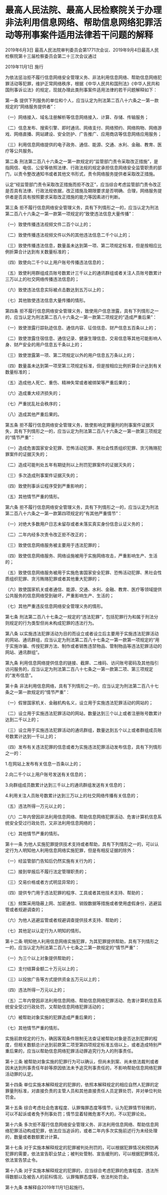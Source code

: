 # 最高人民法院、最高人民检察院关于办理非法利用信息网络、帮助信息网络犯罪活动等刑事案件适用法律若干问题的解释

2019年6月3日 最高人民法院审判委员会第1771次会议、2019年9月4日最高人民检察院第十三届检察委员会第二十三次会议通过

2019年11月1日 施行

  

为依法惩治拒不履行信息网络安全管理义务、非法利用信息网络、帮助信息网络犯罪活动等犯罪，维护正常网络秩序，根据《中华人民共和国刑法》《中华人民共和国刑事诉讼法》的规定，现就办理此类刑事案件适用法律的若干问题解释如下：

第一条 提供下列服务的单位和个人，应当认定为刑法第二百八十六条之一第一款规定的“网络服务提供者”：

（一）网络接入、域名注册解析等信息网络接入、计算、存储、传输服务；

（二）信息发布、搜索引擎、即时通讯、网络支付、网络预约、网络购物、网络游戏、网络直播、网站建设、安全防护、广告推广、应用商店等信息网络应用服务；

（三）利用信息网络提供的电子政务、通信、能源、交通、水利、金融、教育、医疗等公共服务。

第二条 刑法第二百八十六条之一第一款规定的“监管部门责令采取改正措施”，是指网信、电信、公安等依照法律、行政法规的规定承担信息网络安全监管职责的部门，以责令整改通知书或者其他文书形式，责令网络服务提供者采取改正措施。

认定“经监管部门责令采取改正措施而拒不改正”，应当综合考虑监管部门责令改正是否具有法律、行政法规依据，改正措施及期限要求是否明确、合理，网络服务提供者是否具有按照要求采取改正措施的能力等因素进行判断。

第三条 拒不履行信息网络安全管理义务，具有下列情形之一的，应当认定为刑法第二百八十六条之一第一款第一项规定的“致使违法信息大量传播”：

（一）致使传播违法视频文件二百个以上的；

（二）致使传播违法视频文件以外的其他违法信息二千个以上的；

（三）致使传播违法信息，数量虽未达到第一项、第二项规定标准，但是按相应比例折算合计达到有关数量标准的；

（四）致使向二千个以上用户账号传播违法信息的；

（五）致使利用群组成员账号数累计三千以上的通讯群组或者关注人员账号数累计三万以上的社交网络传播违法信息的；

（六）致使违法信息实际被点击数达到五万以上的；

（七）其他致使违法信息大量传播的情形。

第四条 拒不履行信息网络安全管理义务，致使用户信息泄露，具有下列情形之一的，应当认定为刑法第二百八十六条之一第一款第二项规定的“造成严重后果”：

（一）致使泄露行踪轨迹信息、通信内容、征信信息、财产信息五百条以上的；

（二）致使泄露住宿信息、通信记录、健康生理信息、交易信息等其他可能影响人身、财产安全的用户信息五千条以上的；

（三）致使泄露第一项、第二项规定以外的用户信息五万条以上的；

（四）数量虽未达到第一项至第三项规定标准，但是按相应比例折算合计达到有关数量标准的；

（五）造成他人死亡、重伤、精神失常或者被绑架等严重后果的；

（六）造成重大经济损失的；

（七）严重扰乱社会秩序的；

（八）造成其他严重后果的。

第五条 拒不履行信息网络安全管理义务，致使影响定罪量刑的刑事案件证据灭失，具有下列情形之一的，应当认定为刑法第二百八十六条之一第一款第三项规定的“情节严重”：

（一）造成危害国家安全犯罪、恐怖活动犯罪、黑社会性质组织犯罪、贪污贿赂犯罪案件的证据灭失的；

（二）造成可能判处五年有期徒刑以上刑罚犯罪案件的证据灭失的；

（三）多次造成刑事案件证据灭失的；

（四）致使刑事诉讼程序受到严重影响的；

（五）其他情节严重的情形。

第六条 拒不履行信息网络安全管理义务，具有下列情形之一的，应当认定为刑法第二百八十六条之一第一款第四项规定的“有其他严重情节”：

（一）对绝大多数用户日志未留存或者未落实真实身份信息认证义务的；

（二）二年内经多次责令改正拒不改正的；

（三）致使信息网络服务被主要用于违法犯罪的；

（四）致使信息网络服务、网络设施被用于实施网络攻击，严重影响生产、生活的；

（五）致使信息网络服务被用于实施危害国家安全犯罪、恐怖活动犯罪、黑社会性质组织犯罪、贪污贿赂犯罪或者其他重大犯罪的；

（六）致使国家机关或者通信、能源、交通、水利、金融、教育、医疗等领域提供公共服务的信息网络受到破坏，严重影响生产、生活的；

（七）其他严重违反信息网络安全管理义务的情形。

第七条 刑法第二百八十七条之一规定的“违法犯罪”，包括犯罪行为和属于刑法分则规定的行为类型但尚未构成犯罪的违法行为。

第八条 以实施违法犯罪活动为目的而设立或者设立后主要用于实施违法犯罪活动的网站、通讯群组，应当认定为刑法第二百八十七条之一第一款第一项规定的“用于实施诈骗、传授犯罪方法、制作或者销售违禁物品、管制物品等违法犯罪活动的网站、通讯群组”。

第九条 利用信息网络提供信息的链接、截屏、二维码、访问账号密码及其他指引访问服务的，应当认定为刑法第二百八十七条之一第一款第二项、第三项规定的“发布信息”。

第十条 非法利用信息网络，具有下列情形之一的，应当认定为刑法第二百八十七条之一第一款规定的“情节严重”：

（一）假冒国家机关、金融机构名义，设立用于实施违法犯罪活动的网站的；

（二）设立用于实施违法犯罪活动的网站，数量达到三个以上或者注册账号数累计达到二千以上的；

（三）设立用于实施违法犯罪活动的通讯群组，数量达到五个以上或者群组成员账号数累计达到一千以上的；

（四）发布有关违法犯罪的信息或者为实施违法犯罪活动发布信息，具有下列情形之一的：

1.在网站上发布有关信息一百条以上的；

2.向二千个以上用户账号发送有关信息的；

3.向群组成员数累计达到三千以上的通讯群组发送有关信息的；

4.利用关注人员账号数累计达到三万以上的社交网络传播有关信息的；

（五）违法所得一万元以上的；

（六）二年内曾因非法利用信息网络、帮助信息网络犯罪活动、危害计算机信息系统安全受过行政处罚，又非法利用信息网络的；

（七）其他情节严重的情形。

第十一条 为他人实施犯罪提供技术支持或者帮助，具有下列情形之一的，可以认定行为人明知他人利用信息网络实施犯罪，但是有相反证据的除外：

（一）经监管部门告知后仍然实施有关行为的；

（二）接到举报后不履行法定管理职责的；

（三）交易价格或者方式明显异常的；

（四）提供专门用于违法犯罪的程序、工具或者其他技术支持、帮助的；

（五）频繁采用隐蔽上网、加密通信、销毁数据等措施或者使用虚假身份，逃避监管或者规避调查的；

（六）为他人逃避监管或者规避调查提供技术支持、帮助的；

（七）其他足以认定行为人明知的情形。

第十二条 明知他人利用信息网络实施犯罪，为其犯罪提供帮助，具有下列情形之一的，应当认定为刑法第二百八十七条之二第一款规定的“情节严重”：

（一）为三个以上对象提供帮助的；

（二）支付结算金额二十万元以上的；

（三）以投放广告等方式提供资金五万元以上的；

（四）违法所得一万元以上的；

（五）二年内曾因非法利用信息网络、帮助信息网络犯罪活动、危害计算机信息系统安全受过行政处罚，又帮助信息网络犯罪活动的；

（六）被帮助对象实施的犯罪造成严重后果的；

（七）其他情节严重的情形。

实施前款规定的行为，确因客观条件限制无法查证被帮助对象是否达到犯罪的程度，但相关数额总计达到前款第二项至第四项规定标准五倍以上，或者造成特别严重后果的，应当以帮助信息网络犯罪活动罪追究行为人的刑事责任。

第十三条 被帮助对象实施的犯罪行为可以确认，但尚未到案、尚未依法裁判或者因未达到刑事责任年龄等原因依法未予追究刑事责任的，不影响帮助信息网络犯罪活动罪的认定。

第十四条 单位实施本解释规定的犯罪的，依照本解释规定的相应自然人犯罪的定罪量刑标准，对直接负责的主管人员和其他直接责任人员定罪处罚，并对单位判处罚金。

第十五条 综合考虑社会危害程度、认罪悔罪态度等情节，认为犯罪情节轻微的，可以不起诉或者免予刑事处罚；情节显着轻微危害不大的，不以犯罪论处。

第十六条 多次拒不履行信息网络安全管理义务、非法利用信息网络、帮助信息网络犯罪活动构成犯罪，依法应当追诉的，或者二年内多次实施前述行为未经处理的，数量或者数额累计计算。

第十七条 对于实施本解释规定的犯罪被判处刑罚的，可以根据犯罪情况和预防再犯罪的需要，依法宣告职业禁止；被判处管制、宣告缓刑的，可以根据犯罪情况，依法宣告禁止令。

第十八条 对于实施本解释规定的犯罪的，应当综合考虑犯罪的危害程度、违法所得数额以及被告人的前科情况、认罪悔罪态度等，依法判处罚金。

第十九条 本解释自2019年11月1日起施行。